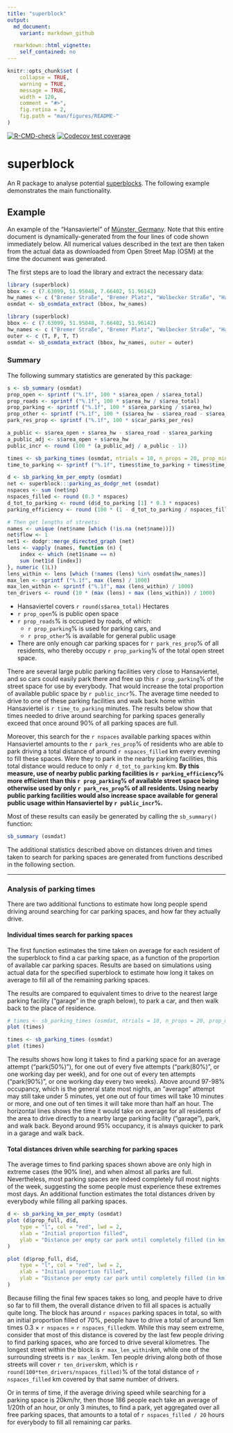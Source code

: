 ```yaml
---
title: "superblock"
output:
  md_document:
    variant: markdown_github

  rmarkdown::html_vignette:
    self_contained: no
---
```


<!-- README.md is generated from README.Rmd. Please edit that file -->

```r
knitr::opts_chunk$set (
    collapse = TRUE,
    warning = TRUE,
    message = TRUE,
    width = 120,
    comment = "#>",
    fig.retina = 2,
    fig.path = "man/figures/README-"
)
```

[![R-CMD-check](https://github.com/UrbanAnalyst/superblock/actions/workflows/R-CMD-check.yaml/badge.svg)](https://github.com/UrbanAnalyst/superblock/actions/workflows/R-CMD-check.yaml)
[![Codecov test coverage](https://codecov.io/gh/UrbanAnalyst/superblock/graph/badge.svg)](https://app.codecov.io/gh/UrbanAnalyst/superblock)


# superblock

An R package to analyse potential
[superblocks](https://doi.org/10.1016%2Fj.cities.2024.105609). The following
example demonstrates the main functionality.

## Example

An example of the "Hansaviertel" of [Münster,
Germany](https://www.openstreetmap.org/#map=17/51.955569/7.639795). Note that
this entire document is dynamically-generated from the four lines of code shown
immediately below. All numerical values described in the text are then taken
from the actual data as downloaded from Open Street Map (OSM) at the time the
document was generated.

The first steps are to load the library and extract the necessary data:

```r
library (superblock)
bbox <- c (7.63099, 51.95048, 7.66402, 51.96142)
hw_names <- c ("Bremer Straße", "Bremer Platz", "Wolbecker Straße", "Hansaring")
osmdat <- sb_osmdata_extract (bbox, hw_names)
```

```r
library (superblock)
bbox <- c (7.63099, 51.95048, 7.66402, 51.96142)
hw_names <- c ("Bremer Straße", "Bremer Platz", "Wolbecker Straße", "Hansaring")
outer <- c (T, F, T, T)
osmdat <- sb_osmdata_extract (bbox, hw_names, outer = outer)
```

### Summary

The following summary statistics are generated by this package:

```r
s <- sb_summary (osmdat)
prop_open <- sprintf ("%.1f", 100 * s$area_open / s$area_total)
prop_roads <- sprintf ("%.1f", 100 * s$area_hw / s$area_total)
prop_parking <- sprintf ("%.1f", 100 * s$area_parking / s$area_hw)
prop_other <- sprintf ("%.1f", 100 * (s$area_hw - s$area_road - s$area_parking) / s$area_hw)
park_res_prop <- sprintf ("%.1f", 100 * s$car_parks_per_res)

a_public <- s$area_open + s$area_hw - s$area_road - s$area_parking
a_public_adj <- s$area_open + s$area_hw
public_incr <- round (100 * (a_public_adj / a_public - 1))
```

```r
times <- sb_parking_times (osmdat, ntrials = 10, n_props = 20, prop_min = 0.7)
time_to_parking <- sprintf ("%.1f", times$time_to_parking + times$time_from_parking) [1]
```

```r
d <- sb_parking_km_per_empty (osmdat)
net <- superblock:::parking_as_dodgr_net (osmdat)
nspaces <- sum (net$np)
nspaces_filled <- round (0.3 * nspaces)
d_tot_to_parking <- round (d$d_to_parking [1] * 0.3 * nspaces)
parking_efficiency <- round (100 * (1 - d_tot_to_parking / nspaces_filled))

# Then get lengths of streets:
names <- unique (net$name [which (!is.na (net$name))])
net$flow <- 1
net1 <- dodgr::merge_directed_graph (net)
lens <- vapply (names, function (n) {
    index <- which (net1$name == n)
    sum (net1$d [index])
}, numeric (1L))
lens_within <- lens [which (!names (lens) %in% osmdat$hw_names)]
max_len <- sprintf ("%.1f", max (lens) / 1000)
max_len_within <- sprintf ("%.1f", max (lens_within) / 1000)
ten_drivers <- round (10 * (max (lens) + max (lens_within)) / 1000)
```


- Hansaviertel covers `r round(s$area_total)` Hectares
- `r prop_open`% is public open space
- `r prop_roads`% is occupied by roads, of which:
    - `r prop_parking`% is used for parking cars, and
    - `r prop_other`% is available for general public usage
- There are only enough car parking spaces for `r park_res_prop`% of all
    residents, who thereby occupy `r prop_parking`% of the total open street
    space.

There are several large public parking facilities very close to Hansaviertel,
and so cars could easily park there and free up this `r prop_parking`% of the
street space for use by everybody. That would increase the total proportion of
available public space by `r public_incr`%. The average time needed to drive to
one of these parking facilities and walk back home within Hansaviertel is
`r time_to_parking` minutes. The results below show that times needed to drive
around searching for parking spaces generally exceed that once around 90% of
all parking spaces are full.

Moreover, this search for the `r nspaces` available parking spaces within
Hansaviertel amounts to the `r park_res_prop`% of residents who are able to
park driving a total distance of around `r nspaces_filled` km every evening to
fill these spaces. Were they to park in the nearby parking facilities, this
total distance would reduce to only `r d_tot_to_parking` km. **By this measure,
use of nearby public parking facilities is `r parking_efficiency`% more
efficient than this `r prop_parking`% of available street space being otherwise
used by only `r park_res_prop`% of all residents. Using nearby public parking
facilities would also increase space available for general public usage within
Hansaviertel by `r public_incr`%.**

Most of these results can easily be generated by calling the `sb_summary()`
function:

```r
sb_summary (osmdat)
```

The additional statistics described above on distances driven and times taken
to search for parking spaces are generated from functions described in the
following section.

---

### Analysis of parking times

There are two additional functions to estimate how long people spend driving
around searching for car parking spaces, and how far they actually drive.

#### Individual times search for parking spaces

The first function estimates the time taken on average for each resident of the
superblock to find a car parking space, as a function of the proportion of
available car parking spaces. Results are based on simulations using actual
data for the specified superblock to estimate how long it takes on average to
fill all of the remaining parking spaces.

The results are compared to equivalent times to drive to the nearest large
parking facility ("garage" in the graph below), to park a car, and then walk
back to the place of residence.

```r
# times <- sb_parking_times (osmdat, ntrials = 10, n_props = 20, prop_min = 0.7)
plot (times)
```


```r
times <- sb_parking_times (osmdat)
plot (times)
```

The results shows how long it takes to find a parking space for an average
attempt ("park(50%)"), for one out of every five attempts ("park(80%)", or one
working day per week), and for one out of every ten attempts ("park(90%)", or
one working day every two weeks). Above around 97-98% occupancy, which is the
general state most nights, an "average" attempt may still take under 5 minutes,
yet one out of four times will take 10 minutes or more, and one out of ten
times it will take more than half an hour. The horizontal lines shows the time
it would take on average for all residents of the area to drive directly to a
nearby large parking facility ("garage"), park, and walk back. Beyond around
95% occupancy, it is always quicker to park in a garage and walk back.

#### Total distances driven while searching for parking spaces

The average times to find parking spaces shown above are only high in extreme
cases (the 90% line), and when almost all parks are full. Nevertheless, most
parking spaces are indeed completely full most nights of the week, suggesting
the some people must experience these extremes most days. An additional
function estimates the total distances driven by everybody while filling all
parking spaces.

```r
d <- sb_parking_km_per_empty (osmdat)
plot (d$prop_full, d$d,
    type = "l", col = "red", lwd = 2,
    xlab = "Initial proportion filled",
    ylab = "Distance per empty car park until completely filled (in km)"
)
```

```r
plot (d$prop_full, d$d,
    type = "l", col = "red", lwd = 2,
    xlab = "Initial proportion filled",
    ylab = "Distance per empty car park until completely filled (in km)"
)
```

Because filling the final few spaces takes so long, and people have to drive so
far to fill them, the overall distance driven to fill all spaces is actually
quite long. The block has around `r nspaces` parking spaces in total, so with
an initial proportion filled of 70%, people have to drive a total of around 1km
times 0.3 &times; `r nspaces` = `r nspaces_filled`km. While this may seem
extreme, consider that most of this distance is covered by the last few people
driving to find parking spaces, who are forced to drive several kilometres.
The longest street within the block is `r max_len_within`km, while one of the
surrounding streets is `r max_len`km. Ten people driving along both of those
streets will cover `r ten_drivers`km, which is
`r round(100*ten_drivers/nspaces_filled)`% of the total distance of
`r nspaces_filled` km covered by that same number of drivers.

Or in terms of time, if the average driving speed while searching for a
parking space is 20km/hr, then those 186 people each take an average of
1/20th of an hour, or only 3 minutes, to find a park, yet aggregated
over all free parking spaces, that amounts to a total of
`r nspaces_filled / 20` hours for everybody to fill all remaining car
parks.
